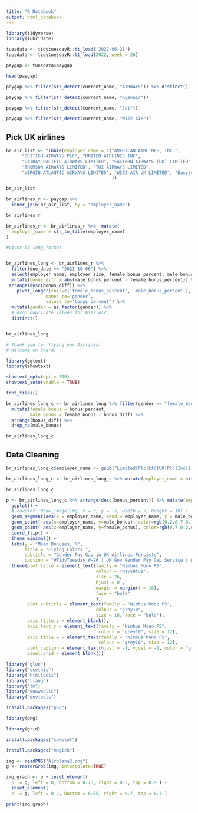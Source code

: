 ```yaml
---
title: "R Notebook"
output: html_notebook
---
```


```r
library(tidyverse)
library(lubridate)
```

```r
tuesdata <- tidytuesdayR::tt_load('2022-06-28')
tuesdata <- tidytuesdayR::tt_load(2022, week = 26)

paygap <- tuesdata$paygap
```

```r
head(paygap)
```


```r
paygap %>% filter(str_detect(current_name, "AIRWAYS")) %>% distinct()
```

```r
paygap %>% filter(str_detect(current_name, "Ryanair"))

paygap %>% filter(str_detect(current_name, "Jet"))

paygap %>% filter(str_detect(current_name, "WIZZ AIR"))
```

## Pick UK airlines
```r
br_air_list <- tibble(employer_name = c("AMERICAN AIRLINES, INC.",
      "BRITISH AIRWAYS PLC", "UNITED AIRLINES INC",
      "CATHAY PACIFIC AIRWAYS LIMITED", "EASTERN AIRWAYS (UK) LIMITED",
      "THOMSON AIRWAYS LIMITED", "TUI AIRWAYS LIMITED", 
      "VIRGIN ATLANTIC AIRWAYS LIMITED", "WIZZ AIR UK LIMITED", "Easyjet Airline Co. Ltd.", "JET2.COM LIMITED", "EASYJET AIRLINE COMPANY LIMITED", "EASYJET UK LIMITED, JET2 PLC", "WIZZ AIR UK LIMITED", "Ryanair ltd"
                                        ))

br_air_list
```


```r
br_airlines_r <- paygap %>% 
  inner_join(br_air_list, by = "employer_name")

br_airlines_r
```



```r
br_airlines_r <- br_airlines_r %>%  mutate(
  employer_name = str_to_title(employer_name)
)
```


```r
#pivot to long_format


br_airlines_long <- br_airlines_r %>%
  filter(due_date == "2021-10-06") %>%
  select(employer_name, employer_size, female_bonus_percent, male_bonus_percent) %>%
  mutate(bonus_diff = abs(male_bonus_percent - female_bonus_percent)) %>%
 arrange(desc(bonus_diff)) %>%
    pivot_longer(cols=c('female_bonus_percent', 'male_bonus_percent'),
               names_to='gender',
               values_to='bonus_percent') %>% 
  mutate(gender = as_factor(gender)) %>%
  # drop duplicate values for Wizz Air
  distinct() 


br_airlines_long
```

```r
# Thank you for flying our Airlines!
# Welcome on board!
```

```r
library(ggtext)
library(showtext)

showtext_opts(dpi = 300)
showtext_auto(enable = TRUE)
```


```r
font_files()
```

```r
br_airlines_long_c <- br_airlines_long %>% filter(gender == "female_bonus_percent") %>% 
  mutate(female_bonus = bonus_percent, 
         male_bonus = female_bonus - bonus_diff) %>% 
  arrange(bonus_diff) %>% 
  drop_na(male_bonus)

br_airlines_long_c
```

## Data Cleaning
```r
br_airlines_long_c$employer_name <- gsub("Limited|Plc|Ltd|UK|Plc|Inc|[.,]|[()]|Company", "", as.character(br_airlines_long_c$employer_name))

br_airlines_long_c <- br_airlines_long_c %>% mutate(employer_name = str_trim(employer_name)) %>% filter(employer_name != "Cathay Pacific Airways") %>% filter(employer_name != "Eastern Airways Uk")

br_airlines_long_c
```

```r
p <- br_airlines_long_c %>% arrange(desc(bonus_percent)) %>% mutate(employer_name = fct_reorder(employer_name, bonus_diff, .desc = TRUE)) %>%
  ggplot() +
  # cowplot::draw_image(img, x = 3, y = -5, width = 5, height = 10) +
  geom_segment(aes(x = employer_name, xend = employer_name, y = male_bonus, yend = female_bonus), color = "navyblue") +
  geom_point( aes(x=employer_name, y=male_bonus), color=rgb(0.2,0.7,0.1,0.5), size=3 ) +
  geom_point( aes(x=employer_name, y=female_bonus), color=rgb(0.7,0.2,0.1,0.5), size=3 ) +
  coord_flip() + 
  theme_minimal() +
  labs(y = "Mean Bonuses, %",
       title = "Flying Colors:",
       subtitle = "Gender Pay Gap in UK Airlines Persists",
       caption = "#TidyTuesday W-26 | UK Gov Gender Pay Gap Service | @TimurZolkin") +
  theme(plot.title = element_text(family = "Nimbus Mono PS", 
                                  colour = "NavyBlue",
                                  size = 26, 
                                  hjust = 0 ,
                                  margin = margin(t = 10),
                                  face = "bold"
                                  ),
        plot.subtitle = element_text(family = "Nimbus Mono PS", 
                                  colour = "gray10",
                                  size = 16, face = "bold"),
        axis.title.y = element_blank(),
        axis.text.y = element_text(family = "Nimbus Mono PS",
                                   colour = "grey10", size = 12),
        axis.title.x = element_text(family = "Nimbus Mono PS",
                                   colour = "grey10", size = 12),
        plot.caption = element_text(hjust = -1, vjust = -1, color = "grey69"),
        panel.grid = element_blank())
```

```r
library("glue")
library("usethis")
library("htmltools")
library("rlang")
library("tm")
library("SnowballC")
library("devtools")
```

```r
install.packages("png")

library(png)

library(grid)

install.packages("cowplot")

install.packages("magick")
```

```r
img <- readPNG("Airplane2.png")
g <- rasterGrob(img, interpolate=TRUE)
```

```r
img_graph <- p + inset_element(
  p  = g, left = 0, bottom = 0.75, right = 0.5, top = 0.9 ) +
  inset_element(
  p  = g, left = 0.2, bottom = 0.55, right = 0.7, top = 0.7 )

print(img_graph)

```


```r

```

```r

```

```r

```

```r

```

```r

```

```r

```

```r

```

```r

```

```r

```

```r

```

```r

```

```r

```
